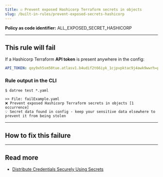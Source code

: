 ```yaml
---
title: ☑️ Prevent exposed Hashicorp Terraform secrets in objects
slug: /built-in-rules/prevent-exposed-secrets-hashicorp
---
```



<CommonOverview />

**Policy as code identifier:** ALL_EXPOSED_SECRET_HASHICORP

---

## This rule will fail

If a Hashicorp Terraform **API token** is present anywhere in the config:

```yaml
API_TOKEN: qoy9xh5sm50tue.atlasv1.b4udif2t66iyk_1cjpvpktac9j4awk9wwrh=pc_3cxc4wl1txvdwfyryyo_d
```

### Rule output in the CLI

```terminal
$ datree test *.yaml

>> File: failExample.yaml
❌ Prevent exposed Hashicorp Terraform secrets in objects [1 occurrence]
💡 Secret data found in config - keep your sensitive data elsewhere to prevent it from being stolen 
```

---

## How to fix this failure

<CommonHowToFix />

---

## Read more

- [Distribute Credentials Securely Using Secrets](https://kubernetes.io/docs/tasks/inject-data-application/distribute-credentials-secure/)
